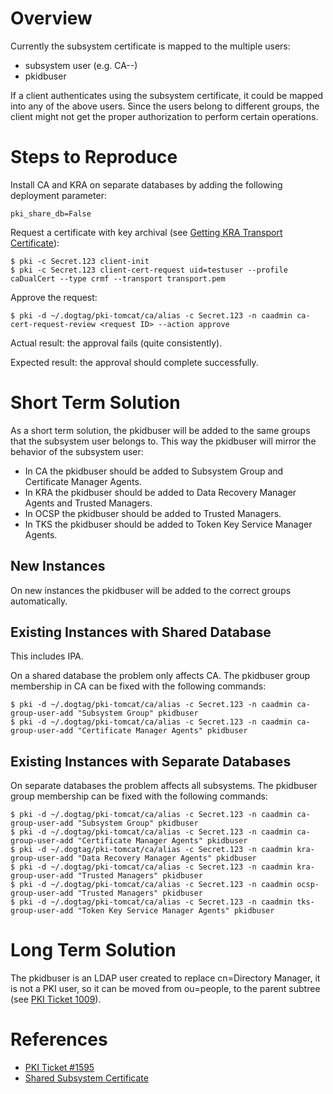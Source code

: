 = Overview =

Currently the subsystem certificate is mapped to the multiple users:
* subsystem user (e.g. CA-<hostname>-<port>)
* pkidbuser

If a client authenticates using the subsystem certificate, it could be mapped into any of the above users. Since the users belong to different groups, the client might not get the proper authorization to perform certain operations.

= Steps to Reproduce =

Install CA and KRA on separate databases by adding the following deployment parameter:

<pre>
pki_share_db=False
</pre>

Request a certificate with key archival (see [https://github.com/dogtagpki/pki/wiki/Getting-KRA-Transport-Certificate Getting KRA Transport Certificate]):

<pre>
$ pki -c Secret.123 client-init
$ pki -c Secret.123 client-cert-request uid=testuser --profile caDualCert --type crmf --transport transport.pem
</pre>

Approve the request:

<pre>
$ pki -d ~/.dogtag/pki-tomcat/ca/alias -c Secret.123 -n caadmin ca-cert-request-review <request ID> --action approve
</pre>

Actual result: the approval fails (quite consistently).

Expected result: the approval should complete successfully.

= Short Term Solution =

As a short term solution, the pkidbuser will be added to the same groups that the subsystem user belongs to. This way the pkidbuser will mirror the behavior of the subsystem user:

* In CA the pkidbuser should be added to Subsystem Group and Certificate Manager Agents.
* In KRA the pkidbuser should be added to Data Recovery Manager Agents and Trusted Managers.
* In OCSP the pkidbuser should be added to Trusted Managers.
* In TKS the pkidbuser should be added to Token Key Service Manager Agents.

== New Instances ==

On new instances the pkidbuser will be added to the correct groups automatically.

== Existing Instances with Shared Database ==

This includes IPA.

On a shared database the problem only affects CA. The pkidbuser group membership in CA can be fixed with the following commands:

<pre>
$ pki -d ~/.dogtag/pki-tomcat/ca/alias -c Secret.123 -n caadmin ca-group-user-add "Subsystem Group" pkidbuser
$ pki -d ~/.dogtag/pki-tomcat/ca/alias -c Secret.123 -n caadmin ca-group-user-add "Certificate Manager Agents" pkidbuser
</pre>

== Existing Instances with Separate Databases ==

On separate databases the problem affects all subsystems. The pkidbuser group membership can be fixed with the following commands:

<pre>
$ pki -d ~/.dogtag/pki-tomcat/ca/alias -c Secret.123 -n caadmin ca-group-user-add "Subsystem Group" pkidbuser
$ pki -d ~/.dogtag/pki-tomcat/ca/alias -c Secret.123 -n caadmin ca-group-user-add "Certificate Manager Agents" pkidbuser
$ pki -d ~/.dogtag/pki-tomcat/ca/alias -c Secret.123 -n caadmin kra-group-user-add "Data Recovery Manager Agents" pkidbuser
$ pki -d ~/.dogtag/pki-tomcat/ca/alias -c Secret.123 -n caadmin kra-group-user-add "Trusted Managers" pkidbuser
$ pki -d ~/.dogtag/pki-tomcat/ca/alias -c Secret.123 -n caadmin ocsp-group-user-add "Trusted Managers" pkidbuser
$ pki -d ~/.dogtag/pki-tomcat/ca/alias -c Secret.123 -n caadmin tks-group-user-add "Token Key Service Manager Agents" pkidbuser
</pre>

= Long Term Solution =

The pkidbuser is an LDAP user created to replace cn=Directory Manager, it is not a PKI user, so it can be moved from ou=people,<suffix> to the parent subtree <suffix> (see [[PKI Ticket 1009]]).

= References =

* [https://fedorahosted.org/pki/ticket/1595 PKI Ticket #1595]
* [https://github.com/dogtagpki/pki/wiki/Shared-Subsystem-Certificate Shared Subsystem Certificate]